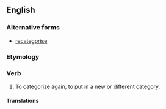 ==English==

===Alternative forms===
* [[recategorise]]

===Etymology===
{{prefix|re|categorize|lang=en}}

===Verb===
{{en-verb|recategoriz}}

# To [[categorize]] again, to put in a new or different [[category]].

====Translations====
{{trans-top|to categorize again}}
{{trans-mid}}
{{trans-bottom}}